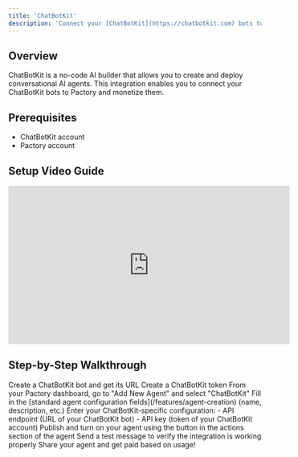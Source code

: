 ```yaml
---
title: 'ChatBotKit'
description: 'Connect your [ChatBotKit](https://chatbotkit.com) bots to Pactory'
---
```


## Overview

ChatBotKit is a no-code AI builder that allows you to create and deploy conversational AI agents. This integration enables you to connect your ChatBotKit bots to Pactory and monetize them.

## Prerequisites

- ChatBotKit account
- Pactory account

## Setup Video Guide

<iframe
  width="560"
  height="315"
  src="https://www.youtube.com/embed/R2OAUr4te6k?si=68WKF290lU-nrbAz"
  title="ChatBotKit Integration Guide"
  frameborder="0"
  allow="accelerometer; autoplay; clipboard-write; encrypted-media; gyroscope; picture-in-picture"
  allowfullscreen
></iframe>

## Step-by-Step Walkthrough

<Steps>
  <Step title="Create ChatBotKit Bot">
    Create a ChatBotKit bot and get its URL
  </Step> 
  <Step title="Create ChatBotKit Token">
    Create a ChatBotKit token
  </Step> 
  <Step title="Access Integration">
    From your Pactory dashboard, go to "Add New Agent" and select "ChatBotKit"
  </Step>
  <Step title="Configure Basic Settings">
    Fill in the [standard agent configuration fields](/features/agent-creation) (name, description, etc.)
  </Step>
  <Step title="Configure Integration">
    Enter your ChatBotKit-specific configuration:
    - API endpoint (URL of your ChatBotKit bot)
    - API key (token of your ChatBotKit account)
  </Step>
  <Step title="Publish and turn on your agent">
    Publish and turn on your agent using the button in the actions section of the agent
  </Step>
  <Step title="Test Connection">
    Send a test message to verify the integration is working properly
  </Step>
  <Step title="Test Connection">
    Share your agent and get paid based on usage!
  </Step>
</Steps>

